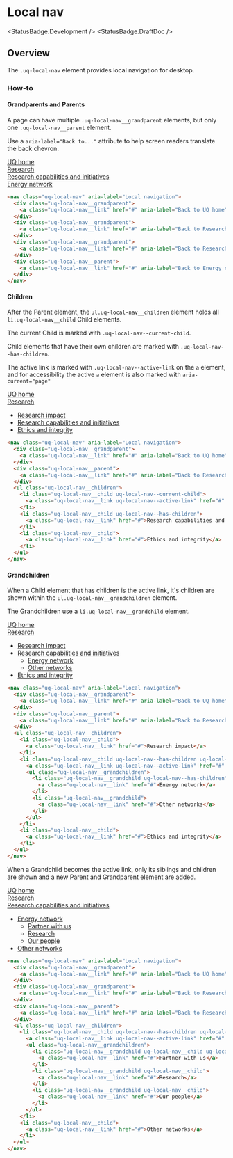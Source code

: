 
<Meta of={LocalNavStories} />

# Local nav

<StatusBadge.Development />
<StatusBadge.DraftDoc />

## Overview

The `.uq-local-nav` element provides local navigation for desktop.

<Canvas sourceState='hidden'>
  <Story of={LocalNavStories.LocalNav} /> 
</Canvas>

### How-to

#### Grandparents and Parents

A page can have multiple `.uq-local-nav__grandparent` elements,
but only one `.uq-local-nav__parent` element.

Use a `aria-label="Back to..."` attribute to help screen readers translate the
back chevron.

<Canvas sourceState='hidden'>
  <nav className="uq-local-nav" aria-label="Local navigation">
    <div className="uq-local-nav__grandparent">
      <a className="uq-local-nav__link" href="#" aria-label="Back to UQ home">
        UQ home
      </a>
    </div>
    <div className="uq-local-nav__grandparent">
      <a className="uq-local-nav__link" href="#" aria-label="Back to Research">
        Research
      </a>
    </div>
    <div className="uq-local-nav__grandparent">
      <a
        className="uq-local-nav__link"
        href="#"
        aria-label="Back to Research capabilities and initiatives"
      >
        Research capabilities and initiatives
      </a>
    </div>
    <div className="uq-local-nav__parent">
      <a
        className="uq-local-nav__link"
        href="#"
        aria-label="Back to Energy network"
      >
        Energy network
      </a>
    </div>
  </nav>
</Canvas>


```html
<nav class="uq-local-nav" aria-label="Local navigation">
  <div class="uq-local-nav__grandparent">
    <a class="uq-local-nav__link" href="#" aria-label="Back to UQ home">UQ home</a>
  </div>
  <div class="uq-local-nav__grandparent">
    <a class="uq-local-nav__link" href="#" aria-label="Back to Research">Research</a>
  </div>
  <div class="uq-local-nav__grandparent">
    <a class="uq-local-nav__link" href="#" aria-label="Back to Research capabilities and initiatives">Research capabilities and initiatives</a>
  </div>
  <div class="uq-local-nav__parent">
    <a class="uq-local-nav__link" href="#" aria-label="Back to Energy network">Energy network</a>
  </div>
</nav>
```


#### Children

After the Parent element, the `ul.uq-local-nav__children` element holds all `li.uq-local-nav__child` Child elements.

The current Child is marked with `.uq-local-nav--current-child`.

Child elements that have their own children are marked with `.uq-local-nav--has-children`.

The active link is marked with `.uq-local-nav--active-link` on the `a` element, and
for accessibility the active `a` element is also marked with `aria-current="page"`

<Canvas sourceState='hidden'>
  <nav className="uq-local-nav" aria-label="Local navigation">
    <div className="uq-local-nav__grandparent">
      <a className="uq-local-nav__link" href="#" aria-label="Back to UQ home">
        UQ home
      </a>
    </div>
    <div className="uq-local-nav__parent">
      <a className="uq-local-nav__link" href="#" aria-label="Back to Research">
        Research
      </a>
    </div>
    <ul className="uq-local-nav__children">
      <li className="uq-local-nav__child uq-local-nav--current-child">
        <a
          className="uq-local-nav__link uq-local-nav--active-link"
          href="#"
          aria-current="page"
        >
          Research impact
        </a>
      </li>
      <li className="uq-local-nav__child uq-local-nav--has-children">
        <a className="uq-local-nav__link" href="#">
          Research capabilities and initiatives
        </a>
      </li>
      <li className="">
        <a className="uq-local-nav__link" href="#">
          Ethics and integrity
        </a>
      </li>
    </ul>
  </nav>
</Canvas>


```html
<nav class="uq-local-nav" aria-label="Local navigation">
  <div class="uq-local-nav__grandparent">
    <a class="uq-local-nav__link" href="#" aria-label="Back to UQ home">UQ home</a>
  </div>
  <div class="uq-local-nav__parent">
    <a class="uq-local-nav__link" href="#" aria-label="Back to Research">Research</a>
  </div>
  <ul class="uq-local-nav__children">
    <li class="uq-local-nav__child uq-local-nav--current-child">
      <a class="uq-local-nav__link uq-local-nav--active-link" href="#" aria-current="page">Research impact</a>
    </li>
    <li class="uq-local-nav__child uq-local-nav--has-children">
      <a class="uq-local-nav__link" href="#">Research capabilities and initiatives</a>
    </li>
    <li class="uq-local-nav__child">
      <a class="uq-local-nav__link" href="#">Ethics and integrity</a>
    </li>
  </ul>
</nav>
```


#### Grandchildren

When a Child element that has children is the active link, it's children are shown
within the `ul.uq-local-nav__grandchildren` element.

The Grandchildren use a `li.uq-local-nav__grandchild` element.

<Canvas sourceState='hidden'>
  <nav className="uq-local-nav" aria-label="Local navigation">
    <div className="uq-local-nav__grandparent">
      <a className="uq-local-nav__link" href="#" aria-label="Back to UQ home">
        UQ home
      </a>
    </div>
    <div className="uq-local-nav__parent">
      <a className="uq-local-nav__link" href="#" aria-label="Back to Research">
        Research
      </a>
    </div>
    <ul className="uq-local-nav__children">
      <li className="uq-local-nav__child">
        <a className="uq-local-nav__link" href="#">
          Research impact
        </a>
      </li>
      <li className="uq-local-nav__child uq-local-nav--has-children uq-local-nav--current-child">
        <a
          className="uq-local-nav__link uq-local-nav--active-link"
          href="#"
          aria-current="page"
        >
          Research capabilities and initiatives
        </a>
        <ul className="uq-local-nav__grandchildren">
          <li className="uq-local-nav__grandchild uq-local-nav--has-children">
            <a className="uq-local-nav__link" href="#">
              Energy network
            </a>
          </li>
          <li className="uq-local-nav__grandchild">
            <a className="uq-local-nav__link" href="#">
              Other networks
            </a>
          </li>
        </ul>
      </li>
      <li className="uq-local-nav__child">
        <a className="uq-local-nav__link" href="#">
          Ethics and integrity
        </a>
      </li>
    </ul>
  </nav>
</Canvas>


```html
<nav class="uq-local-nav" aria-label="Local navigation">
  <div class="uq-local-nav__grandparent">
    <a class="uq-local-nav__link" href="#" aria-label="Back to UQ home">UQ home</a>
  </div>
  <div class="uq-local-nav__parent">
    <a class="uq-local-nav__link" href="#" aria-label="Back to Research">Research</a>
  </div>
  <ul class="uq-local-nav__children">
    <li class="uq-local-nav__child">
      <a class="uq-local-nav__link" href="#">Research impact</a>
    </li>
    <li class="uq-local-nav__child uq-local-nav--has-children uq-local-nav--current-child">
      <a class="uq-local-nav__link uq-local-nav--active-link" href="#" aria-current="page">Research capabilities and initiatives</a>
      <ul class="uq-local-nav__grandchildren">
        <li class="uq-local-nav__grandchild uq-local-nav--has-children">
          <a class="uq-local-nav__link" href="#">Energy network</a>
        </li>
        <li class="uq-local-nav__grandchild">
          <a class="uq-local-nav__link" href="#">Other networks</a>
        </li>
      </ul>
    </li>
    <li class="uq-local-nav__child">
      <a class="uq-local-nav__link" href="#">Ethics and integrity</a>
    </li>
  </ul>
</nav>
```


When a Grandchild becomes the active link, only its siblings and children are
shown and a new Parent and Grandparent element are added.

<Canvas sourceState='hidden'>
  <nav className="uq-local-nav" aria-label="Local navigation">
    <div className="uq-local-nav__grandparent">
      <a className="uq-local-nav__link" href="#" aria-label="Back to UQ home">
        UQ home
      </a>
    </div>
    <div className="uq-local-nav__grandparent">
      <a className="uq-local-nav__link" href="#" aria-label="Back to Research">
        Research
      </a>
    </div>
    <div className="uq-local-nav__parent">
      <a
        className="uq-local-nav__link"
        href="#"
        aria-label="Back to Research capabilities and initiatives"
      >
        Research capabilities and initiatives
      </a>
    </div>
    <ul className="uq-local-nav__children">
      <li className="uq-local-nav__child uq-local-nav--has-children uq-local-nav--current-child">
        <a
          className="uq-local-nav__link uq-local-nav--active-link"
          href="#"
          aria-current="page"
        >
          Energy network
        </a>
        <ul className="uq-local-nav__grandchildren">
          <li className="uq-local-nav__grandchild uq-local-nav__child uq-local-nav--has-children">
            <a className="uq-local-nav__link" href="#">
              Partner with us
            </a>
          </li>
          <li className="uq-local-nav__grandchild uq-local-nav__child">
            <a className="uq-local-nav__link" href="#">
              Research
            </a>
          </li>
          <li className="uq-local-nav__grandchild uq-local-nav__child">
            <a className="uq-local-nav__link" href="#">
              Our people
            </a>
          </li>
        </ul>
      </li>
      <li className="uq-local-nav__child">
        <a className="uq-local-nav__link" href="#">
          Other networks
        </a>
      </li>
    </ul>
  </nav>
</Canvas>

```html
<nav class="uq-local-nav" aria-label="Local navigation">
  <div class="uq-local-nav__grandparent">
    <a class="uq-local-nav__link" href="#" aria-label="Back to UQ home">UQ home</a>
  </div>
  <div class="uq-local-nav__grandparent">
    <a class="uq-local-nav__link" href="#" aria-label="Back to Research">Research</a>
  </div>
  <div class="uq-local-nav__parent">
    <a class="uq-local-nav__link" href="#" aria-label="Back to Research capabilities and initiatives">Research capabilities and initiatives</a>
  </div>
  <ul class="uq-local-nav__children">
    <li class="uq-local-nav__child uq-local-nav--has-children uq-local-nav--current-page">
      <a class="uq-local-nav__link uq-local-nav--active-link" href="#" aria-current="page">Energy network</a>
      <ul class="uq-local-nav__grandchildren">
        <li class="uq-local-nav__grandchild uq-local-nav__child uq-local-nav--has-children">
          <a class="uq-local-nav__link" href="#">Partner with us</a>
        </li>
        <li class="uq-local-nav__grandchild uq-local-nav__child">
          <a class="uq-local-nav__link" href="#">Research</a>
        </li>
        <li class="uq-local-nav__grandchild uq-local-nav__child">
          <a class="uq-local-nav__link" href="#">Our people</a>
        </li>
      </ul>
    </li>
    <li class="uq-local-nav__child">
      <a class="uq-local-nav__link" href="#">Other networks</a>
    </li>
  </ul>
</nav>
```